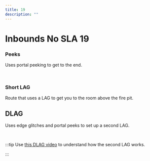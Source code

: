 ```yaml
---
title: 19
description: ""
---
```


# Inbounds No SLA 19


<Tabs queryString="tab" defaultValue="beginner" className="tabs tabs--block">
<TabItem value="beginner" label="Beginner" attributes={{className: "beginner"}}>

### Peeks

Uses portal peeking to get to the end.

<YouTube url="https://youtu.be/wFNPWdvNlgM"/>
<br/>

### Short LAG

Route that uses a LAG to get you to the room above the fire pit.

<YouTube url="https://youtu.be/Rsz9z4DawYQ"/>

</TabItem>
<TabItem value="advanced" label="Advanced" attributes={{className: "advanced"}}>

## DLAG

Uses edge glitches and portal peeks to set up a second LAG.

<YouTube url="https://www.youtube.com/watch?v=CgPd65CZAR4"/>
<br/>

:::tip
 Use [this DLAG video](https://youtu.be/MjwnD5K2lkQ?t=272) to understand how the second LAG works.

:::
</TabItem>
</Tabs>

